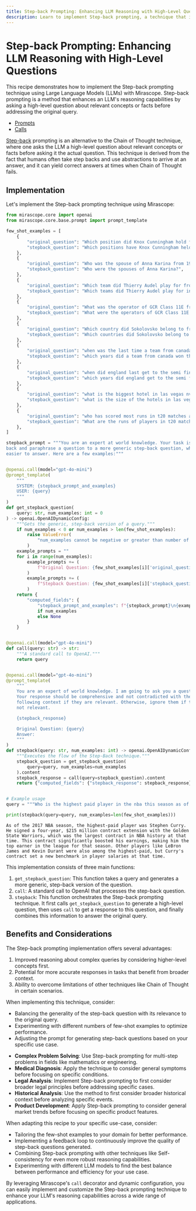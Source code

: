 ```yaml
---
title: Step-back Prompting: Enhancing LLM Reasoning with High-Level Questions
description: Learn to implement Step-back prompting, a technique that improves LLM reasoning by asking a high-level question about relevant concepts before addressing the original query.
---
```


# Step-back Prompting: Enhancing LLM Reasoning with High-Level Questions

This recipe demonstrates how to implement the Step-back prompting technique using Large Language Models (LLMs) with Mirascope. Step-back prompting is a method that enhances an LLM's reasoning capabilities by asking a high-level question about relevant concepts or facts before addressing the original query.

<Info title="Mirascope Concepts Used" collapsible={true} defaultCollapsed={true}>
<ul>
<li><a href="/docs/mirascope/learn/prompts/">Prompts</a></li>
<li><a href="/docs/mirascope/learn/calls/">Calls</a></li>
</ul>
</Info>

<Note title="Background">
<p><a href="https://arxiv.org/pdf/2310.06117">Step-back</a> prompting is an alternative to the Chain of Thought technique, where one asks the LLM a high-level question about relevant concepts or facts before asking it the actual question. This technique is derived from the fact that humans often take step backs and use abstractions to arrive at an answer, and it can yield correct answers at times when Chain of Thought fails.</p>
</Note>

## Implementation

Let's implement the Step-back prompting technique using Mirascope:





```python
from mirascope.core import openai
from mirascope.core.base.prompt import prompt_template

few_shot_examples = [
    {
        "original_question": "Which position did Knox Cunningham hold from May 1955 to Apr 1956?",
        "stepback_question": "Which positions have Knox Cunningham held in his career?",
    },
    {
        "original_question": "Who was the spouse of Anna Karina from 1968 to 1974?",
        "stepback_question": "Who were the spouses of Anna Karina?",
    },
    {
        "original_question": "Which team did Thierry Audel play for from 2007 to 2008?",
        "stepback_question": "Which teams did Thierry Audel play for in his career?",
    },
    {
        "original_question": "What was the operator of GCR Class 11E from 1913 to Dec 1922?",
        "stepback_question": "What were the operators of GCR Class 11E in history?",
    },
    {
        "original_question": "Which country did Sokolovsko belong to from 1392 to 1525?",
        "stepback_question": "Which countries did Sokolovsko belong to in history?",
    },
    {
        "original_question": "when was the last time a team from canada won the stanley cup as of 2002",
        "stepback_question": "which years did a team from canada won the stanley cup as of 2002",
    },
    {
        "original_question": "when did england last get to the semi final in a world cup as of 2019",
        "stepback_question": "which years did england get to the semi final in a world cup as of 2019?",
    },
    {
        "original_question": "what is the biggest hotel in las vegas nv as of November 28, 1993",
        "stepback_question": "what is the size of the hotels in las vegas nv as of November 28, 1993",
    },
    {
        "original_question": "who has scored most runs in t20 matches as of 2017",
        "stepback_question": "What are the runs of players in t20 matches as of 2017",
    },
]

stepback_prompt = """You are an expert at world knowledge. Your task is to step \
back and paraphrase a question to a more generic step-back question, which is \
easier to answer. Here are a few examples:"""


@openai.call(model="gpt-4o-mini")
@prompt_template(
    """
    SYSTEM: {stepback_prompt_and_examples}
    USER: {query}
    """
)
def get_stepback_question(
    query: str, num_examples: int = 0
) -> openai.OpenAIDynamicConfig:
    """Gets the generic, step-back version of a query."""
    if num_examples < 0 or num_examples > len(few_shot_examples):
        raise ValueError(
            "num_examples cannot be negative or greater than number of available examples."
        )
    example_prompts = ""
    for i in range(num_examples):
        example_prompts += (
            f"Original Question: {few_shot_examples[i]['original_question']}\n"
        )
        example_prompts += (
            f"Stepback Question: {few_shot_examples[i]['stepback_question']}\n"
        )
    return {
        "computed_fields": {
            "stepback_prompt_and_examples": f"{stepback_prompt}\n{example_prompts}"
            if num_examples
            else None
        }
    }


@openai.call(model="gpt-4o-mini")
def call(query: str) -> str:
    """A standard call to OpenAI."""
    return query


@openai.call(model="gpt-4o-mini")
@prompt_template(
    """
    You are an expert of world knowledge. I am going to ask you a question.
    Your response should be comprehensive and not contradicted with the
    following context if they are relevant. Otherwise, ignore them if they are
    not relevant.

    {stepback_response}

    Original Question: {query}
    Answer:
    """
)
def stepback(query: str, num_examples: int) -> openai.OpenAIDynamicConfig:
    """Executes the flow of the Step-Back technique."""
    stepback_question = get_stepback_question(
        query=query, num_examples=num_examples
    ).content
    stepback_response = call(query=stepback_question).content
    return {"computed_fields": {"stepback_response": stepback_response}}


# Example usage
query = """Who is the highest paid player in the nba this season as of 2017"""

print(stepback(query=query, num_examples=len(few_shot_examples)))
```

    As of the 2017 NBA season, the highest-paid player was Stephen Curry. He signed a four-year, $215 million contract extension with the Golden State Warriors, which was the largest contract in NBA history at that time. This contract significantly boosted his earnings, making him the top earner in the league for that season. Other players like LeBron James and Kevin Durant were also among the highest-paid, but Curry's contract set a new benchmark in player salaries at that time.


This implementation consists of three main functions:

1. `get_stepback_question`: This function takes a query and generates a more generic, step-back version of the question.
2. `call`: A standard call to OpenAI that processes the step-back question.
3. `stepback`: This function orchestrates the Step-back prompting technique. It first calls `get_stepback_question` to generate a high-level question, then uses `call` to get a response to this question, and finally combines this information to answer the original query.

## Benefits and Considerations

The Step-back prompting implementation offers several advantages:

1. Improved reasoning about complex queries by considering higher-level concepts first.
2. Potential for more accurate responses in tasks that benefit from broader context.
3. Ability to overcome limitations of other techniques like Chain of Thought in certain scenarios.

When implementing this technique, consider:

- Balancing the generality of the step-back question with its relevance to the original query.
- Experimenting with different numbers of few-shot examples to optimize performance.
- Adjusting the prompt for generating step-back questions based on your specific use case.

<Info title="Additional Real-World Applications">
<ul>
<li><b>Complex Problem Solving</b>: Use Step-back prompting for multi-step problems in fields like mathematics or engineering.</li>
<li><b>Medical Diagnosis</b>: Apply the technique to consider general symptoms before focusing on specific conditions.</li>
<li><b>Legal Analysis</b>: Implement Step-back prompting to first consider broader legal principles before addressing specific cases.</li>
<li><b>Historical Analysis</b>: Use the method to first consider broader historical context before analyzing specific events.</li>
<li><b>Product Development</b>: Apply Step-back prompting to consider general market trends before focusing on specific product features.</li>
</ul>
</Info>

When adapting this recipe to your specific use-case, consider:

- Tailoring the few-shot examples to your domain for better performance.
- Implementing a feedback loop to continuously improve the quality of step-back questions generated.
- Combining Step-back prompting with other techniques like Self-consistency for even more robust reasoning capabilities.
- Experimenting with different LLM models to find the best balance between performance and efficiency for your use case.

By leveraging Mirascope's `call` decorator and dynamic configuration, you can easily implement and customize the Step-back prompting technique to enhance your LLM's reasoning capabilities across a wide range of applications.
